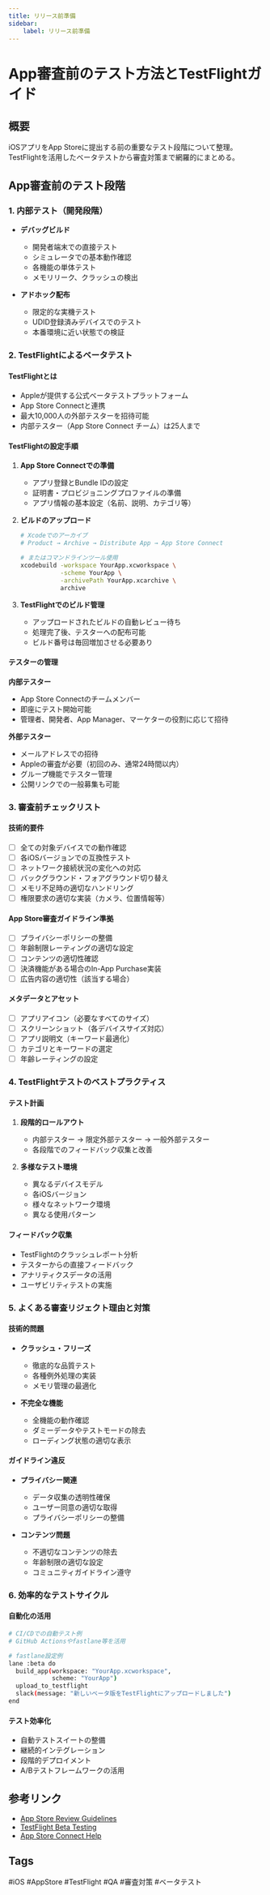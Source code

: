 ```yaml
---
title: リリース前準備
sidebar:
    label: リリース前準備
---
```


# App審査前のテスト方法とTestFlightガイド

## 概要
iOSアプリをApp Storeに提出する前の重要なテスト段階について整理。TestFlightを活用したベータテストから審査対策まで網羅的にまとめる。

## App審査前のテスト段階

### 1. 内部テスト（開発段階）
- **デバッグビルド**
  - 開発者端末での直接テスト
  - シミュレータでの基本動作確認
  - 各機能の単体テスト
  - メモリリーク、クラッシュの検出

- **アドホック配布**
  - 限定的な実機テスト
  - UDID登録済みデバイスでのテスト
  - 本番環境に近い状態での検証

### 2. TestFlightによるベータテスト

#### TestFlightとは
- Appleが提供する公式ベータテストプラットフォーム
- App Store Connectと連携
- 最大10,000人の外部テスターを招待可能
- 内部テスター（App Store Connect チーム）は25人まで

#### TestFlightの設定手順

1. **App Store Connectでの準備**
   - アプリ登録とBundle IDの設定
   - 証明書・プロビジョニングプロファイルの準備
   - アプリ情報の基本設定（名前、説明、カテゴリ等）

2. **ビルドのアップロード**
   ```bash
   # Xcodeでのアーカイブ
   # Product → Archive → Distribute App → App Store Connect
   
   # またはコマンドラインツール使用
   xcodebuild -workspace YourApp.xcworkspace \
              -scheme YourApp \
              -archivePath YourApp.xcarchive \
              archive
   ```

3. **TestFlightでのビルド管理**
   - アップロードされたビルドの自動レビュー待ち
   - 処理完了後、テスターへの配布可能
   - ビルド番号は毎回増加させる必要あり

#### テスターの管理

**内部テスター**
- App Store Connectのチームメンバー
- 即座にテスト開始可能
- 管理者、開発者、App Manager、マーケターの役割に応じて招待

**外部テスター**
- メールアドレスでの招待
- Appleの審査が必要（初回のみ、通常24時間以内）
- グループ機能でテスター管理
- 公開リンクでの一般募集も可能

### 3. 審査前チェックリスト

#### 技術的要件
- [ ] 全ての対象デバイスでの動作確認
- [ ] 各iOSバージョンでの互換性テスト
- [ ] ネットワーク接続状況の変化への対応
- [ ] バックグラウンド・フォアグラウンド切り替え
- [ ] メモリ不足時の適切なハンドリング
- [ ] 権限要求の適切な実装（カメラ、位置情報等）

#### App Store審査ガイドライン準拠
- [ ] プライバシーポリシーの整備
- [ ] 年齢制限レーティングの適切な設定
- [ ] コンテンツの適切性確認
- [ ] 決済機能がある場合のIn-App Purchase実装
- [ ] 広告内容の適切性（該当する場合）

#### メタデータとアセット
- [ ] アプリアイコン（必要なすべてのサイズ）
- [ ] スクリーンショット（各デバイスサイズ対応）
- [ ] アプリ説明文（キーワード最適化）
- [ ] カテゴリとキーワードの選定
- [ ] 年齢レーティングの設定

### 4. TestFlightテストのベストプラクティス

#### テスト計画
1. **段階的ロールアウト**
   - 内部テスター → 限定外部テスター → 一般外部テスター
   - 各段階でのフィードバック収集と改善

2. **多様なテスト環境**
   - 異なるデバイスモデル
   - 各iOSバージョン
   - 様々なネットワーク環境
   - 異なる使用パターン

#### フィードバック収集
- TestFlightのクラッシュレポート分析
- テスターからの直接フィードバック
- アナリティクスデータの活用
- ユーザビリティテストの実施

### 5. よくある審査リジェクト理由と対策

#### 技術的問題
- **クラッシュ・フリーズ**
  - 徹底的な品質テスト
  - 各種例外処理の実装
  - メモリ管理の最適化

- **不完全な機能**
  - 全機能の動作確認
  - ダミーデータやテストモードの除去
  - ローディング状態の適切な表示

#### ガイドライン違反
- **プライバシー関連**
  - データ収集の透明性確保
  - ユーザー同意の適切な取得
  - プライバシーポリシーの整備

- **コンテンツ問題**
  - 不適切なコンテンツの除去
  - 年齢制限の適切な設定
  - コミュニティガイドライン遵守

### 6. 効率的なテストサイクル

#### 自動化の活用
```bash
# CI/CDでの自動テスト例
# GitHub Actionsやfastlane等を活用

# fastlane設定例
lane :beta do
  build_app(workspace: "YourApp.xcworkspace", 
            scheme: "YourApp")
  upload_to_testflight
  slack(message: "新しいベータ版をTestFlightにアップロードしました")
end
```

#### テスト効率化
- 自動テストスイートの整備
- 継続的インテグレーション
- 段階的デプロイメント
- A/Bテストフレームワークの活用

## 参考リンク
- [App Store Review Guidelines](https://developer.apple.com/app-store/review/guidelines/)
- [TestFlight Beta Testing](https://developer.apple.com/testflight/)
- [App Store Connect Help](https://developer.apple.com/help/app-store-connect/)

## Tags
#iOS #AppStore #TestFlight #QA #審査対策 #ベータテスト